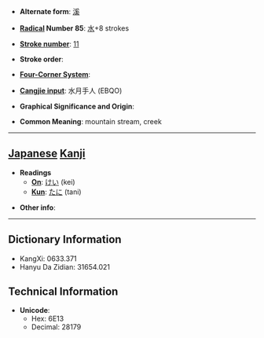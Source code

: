 * '''Alternate form''': [[溪]]

* '''[[Wiktionary:Chinese radical index| Radical]] Number 85''': [[Wiktionary:Chinese radical index 水|水]]+8 strokes

* '''[[Wiktionary:Chinese total strokes index|Stroke number]]''': [[Wiktionary:Chinese total strokes index 11|11]]

* '''Stroke order''': 

* '''[[Wiktionary:Chinese four corner index|Four-Corner System]]''': 

* '''[[Wiktionary:Chinese Cangjie index|Cangjie input]]''': 水月手人 (EBQO)

* '''Graphical Significance and Origin''': 

* '''Common Meaning''': mountain stream, creek

----

== [[Japanese]] [[Kanji]] ==

* '''Readings'''
** '''[[On]]''': [[けい]] (kei)
** '''[[Kun]]''': [[たに]] (tani)

* '''Other info''':  

----

== Dictionary Information ==

* KangXi: 0633.371
* Hanyu Da Zidian: 31654.021

== Technical Information ==

* '''Unicode''':
** Hex: 6E13
** Decimal: 28179
